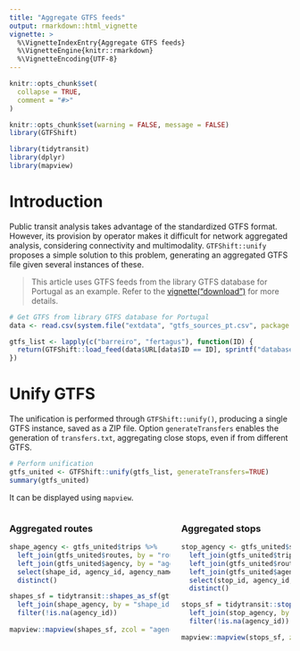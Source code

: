 ```yaml
---
title: "Aggregate GTFS feeds"
output: rmarkdown::html_vignette
vignette: >
  %\VignetteIndexEntry{Aggregate GTFS feeds}
  %\VignetteEngine{knitr::rmarkdown}
  %\VignetteEncoding{UTF-8}
---
```


<style>
.leaflet-container {
  width: 100% !important;
  min-width: 0 !important;
  box-sizing: border-box;
}
</style>

```r
knitr::opts_chunk$set(
  collapse = TRUE,
  comment = "#>"
)
```

```r
knitr::opts_chunk$set(warning = FALSE, message = FALSE)
library(GTFShift)

library(tidytransit)
library(dplyr)
library(mapview)
```


# Introduction 

Public transit analysis takes advantage of the standardized GTFS format. However, its provision by operator makes it difficult for network aggregated analysis, considering connectivity and multimodality. `GTFShift::unify` proposes a simple solution to this problem, generating an aggregated GTFS file given several instances of these.

> This article uses GTFS feeds from the library GTFS database for Portugal as an example. Refer to the [vignette("download")](./download) for more details.

```r
# Get GTFS from library GTFS database for Portugal
data <- read.csv(system.file("extdata", "gtfs_sources_pt.csv", package = "GTFShift"))

gtfs_list <- lapply(c("barreiro", "fertagus"), function(ID) {
  return(GTFShift::load_feed(data$URL[data$ID == ID], sprintf("database/transit/%s_gtfs.zip", ID)))
})
```


# Unify GTFS

The unification is performed through `GTFShift::unify()`, producing a single GTFS instance, saved as a ZIP file. Option `generateTransfers` enables the generation of `transfers.txt`, aggregating close stops, even if from different GTFS. 

```r
# Perform unification
gtfs_united <- GTFShift::unify(gtfs_list, generateTransfers=TRUE)
summary(gtfs_united)
```
It can be displayed using `mapview`.

<div style="display: flex; gap: 20px; overflow-x: auto;">
<div style="flex: 1 1 0; min-width: 288px; max-width: 100%;">
### Aggregated routes
```r
shape_agency <- gtfs_united$trips %>%
  left_join(gtfs_united$routes, by = "route_id") %>%
  left_join(gtfs_united$agency, by = "agency_id") %>%
  select(shape_id, agency_id, agency_name) %>%
  distinct()

shapes_sf = tidytransit::shapes_as_sf(gtfs_united$shapes) %>%
  left_join(shape_agency, by = "shape_id") %>%
  filter(!is.na(agency_id))
  
mapview::mapview(shapes_sf, zcol = "agency_name", legend = TRUE, layer.name="Agency")
```
</div>
<div style="flex: 1 1 0; min-width: 288px; max-width: 100%;">
### Aggregated stops
```r
stop_agency <- gtfs_united$stop_times  %>%
  left_join(gtfs_united$trips, by = "trip_id") %>%
  left_join(gtfs_united$routes, by = "route_id") %>%
  left_join(gtfs_united$agency, by = "agency_id") %>%
  select(stop_id, agency_id, agency_name) %>%
  distinct()

stops_sf = tidytransit::stops_as_sf(gtfs_united$stops) %>%
  left_join(stop_agency, by = "stop_id") %>%
  filter(!is.na(agency_id))

mapview::mapview(stops_sf, zcol = "agency_name", legend = TRUE, layer.name="Agency")
```
</div>
</div>



